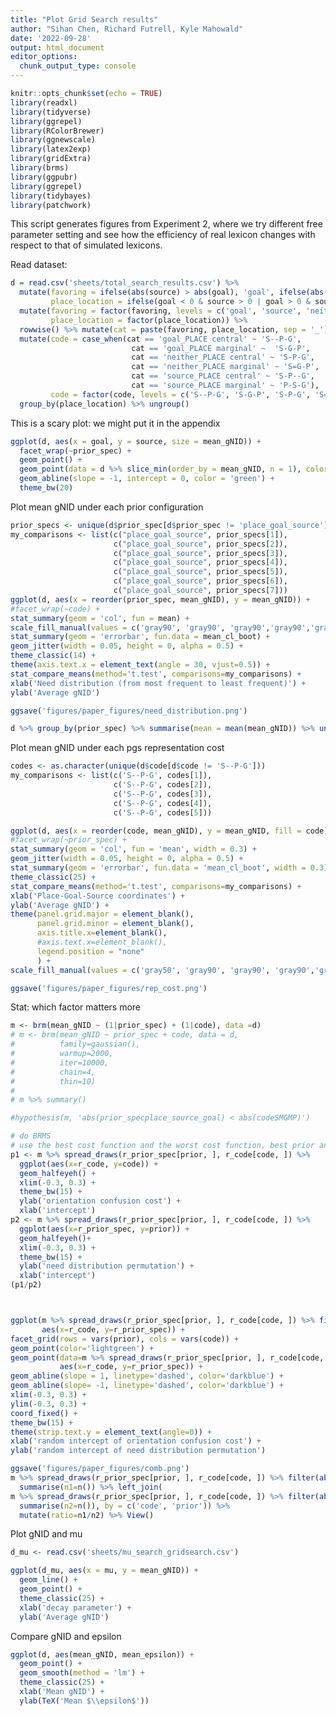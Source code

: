 ```yaml
---
title: "Plot Grid Search results"
author: "Sihan Chen, Richard Futrell, Kyle Mahowald"
date: '2022-09-28'
output: html_document
editor_options: 
  chunk_output_type: console
---
```


```r
knitr::opts_chunk$set(echo = TRUE)
library(readxl)
library(tidyverse)
library(ggrepel)
library(RColorBrewer)
library(ggnewscale)
library(latex2exp)
library(gridExtra)
library(brms)
library(ggpubr)
library(ggrepel)
library(tidybayes)
library(patchwork)
```

This script generates figures from Experiment 2, where we try different free parameter setting and see how the efficiency of real lexicon changes with respect to that of simulated lexicons.


Read dataset: 
```r
d = read.csv('sheets/total_search_results.csv') %>%
  mutate(favoring = ifelse(abs(source) > abs(goal), 'goal', ifelse(abs(source) < abs(goal), 'source', 'neither')),
         place_location = ifelse(goal < 0 & source > 0 | goal > 0 & source < 0, 'PLACE central', 'PLACE marginal')) %>%
  mutate(favoring = factor(favoring, levels = c('goal', 'source', 'neither')),
         place_location = factor(place_location)) %>% 
  rowwise() %>% mutate(cat = paste(favoring, place_location, sep = '_')) %>% ungroup() %>%
  mutate(code = case_when(cat == 'goal_PLACE central' ~ 'S--P-G',
                           cat == 'goal_PLACE marginal' ~  'S-G-P',
                           cat == 'neither_PLACE central' ~ 'S-P-G',
                           cat == 'neither_PLACE marginal' ~ 'S=G-P',
                           cat == 'source_PLACE central' ~ 'S-P--G',
                           cat == 'source_PLACE marginal' ~ 'P-S-G'),
         code = factor(code, levels = c('S--P-G', 'S-G-P', 'S-P-G', 'S=G-P', 'S-P--G','P-S-G'))) %>%
  group_by(place_location) %>% ungroup()

```

This is a scary plot: we might put it in the appendix

```r
ggplot(d, aes(x = goal, y = source, size = mean_gNID)) +
  facet_wrap(~prior_spec) +
  geom_point() +
  geom_point(data = d %>% slice_min(order_by = mean_gNID, n = 1), color = 'red') +
  geom_abline(slope = -1, intercept = 0, color = 'green') +
  theme_bw(20)

```


Plot mean gNID under each prior configuration
```r
prior_specs <- unique(d$prior_spec[d$prior_spec != 'place_goal_source'])
my_comparisons <- list(c("place_goal_source", prior_specs[1]), 
                       c("place_goal_source", prior_specs[2]), 
                       c("place_goal_source", prior_specs[3]), 
                       c("place_goal_source", prior_specs[4]), 
                       c("place_goal_source", prior_specs[5]), 
                       c("place_goal_source", prior_specs[6]), 
                       c("place_goal_source", prior_specs[7]))
ggplot(d, aes(x = reorder(prior_spec, mean_gNID), y = mean_gNID)) +
#facet_wrap(~code) +
stat_summary(geom = 'col', fun = mean) +
scale_fill_manual(values = c('gray90', 'gray90', 'gray90','gray90','gray90', 'gray90', 'gray50', 'gray90')) +
stat_summary(geom = 'errorbar', fun.data = mean_cl_boot) +
geom_jitter(width = 0.05, height = 0, alpha = 0.5) +
theme_classic(14) +
theme(axis.text.x = element_text(angle = 30, vjust=0.5)) +
stat_compare_means(method='t.test', comparisons=my_comparisons) +
xlab('Need distribution (from most frequent to least frequent)') +
ylab('Average gNID')

ggsave('figures/paper_figures/need_distribution.png')

d %>% group_by(prior_spec) %>% summarise(mean = mean(mean_gNID)) %>% ungroup()
```


Plot mean gNID under each pgs representation cost
```r
codes <- as.character(unique(d$code[d$code != 'S--P-G']))
my_comparisons <- list(c('S--P-G', codes[1]),
                       c('S--P-G', codes[2]),
                       c('S--P-G', codes[3]),
                       c('S--P-G', codes[4]),
                       c('S--P-G', codes[5]))

ggplot(d, aes(x = reorder(code, mean_gNID), y = mean_gNID, fill = code)) +
#facet_wrap(~prior_spec) +
stat_summary(geom = 'col', fun = 'mean', width = 0.3) +
geom_jitter(width = 0.05, height = 0, alpha = 0.5) +
stat_summary(geom = 'errorbar', fun.data = 'mean_cl_boot', width = 0.3) +
theme_classic(25) +
stat_compare_means(method='t.test', comparisons=my_comparisons) +
xlab('Place-Goal-Source coordinates') +
ylab('Average gNID') +
theme(panel.grid.major = element_blank(),
      panel.grid.minor = element_blank(),
      axis.title.x=element_blank(),
      #axis.text.x=element_blank(),
      legend.position = "none"
      ) +
scale_fill_manual(values = c('gray50', 'gray90', 'gray90', 'gray90','gray90','gray90'))

ggsave('figures/paper_figures/rep_cost.png')

```

Stat: which factor matters more
```r
m <- brm(mean_gNID ~ (1|prior_spec) + (1|code), data =d)
# m <- brm(mean_gNID ~ prior_spec + code, data = d,
#          family=gaussian(),
#          warmup=2000,
#          iter=10000,
#          chain=4,
#          thin=10)
# 
# m %>% summary()

#hypothesis(m, 'abs(prior_specplace_source_goal) < abs(codeSMGMP)')

# do BRMS
# use the best cost function and the worst cost function, best prior and the worst prior
p1 <- m %>% spread_draws(r_prior_spec[prior, ], r_code[code, ]) %>% 
  ggplot(aes(x=r_code, y=code)) + 
  geom_halfeyeh() + 
  xlim(-0.3, 0.3) + 
  theme_bw(15) +
  ylab('orientation confusion cost') +
  xlab('intercept')
p2 <- m %>% spread_draws(r_prior_spec[prior, ], r_code[code, ]) %>% 
  ggplot(aes(x=r_prior_spec, y=prior)) + 
  geom_halfeyeh()+ 
  xlim(-0.3, 0.3) + 
  theme_bw(15) +
  ylab('need distribution permutation') +
  xlab('intercept')
(p1/p2) 



ggplot(m %>% spread_draws(r_prior_spec[prior, ], r_code[code, ]) %>% filter(abs(r_prior_spec) < abs(r_code)),
       aes(x=r_code, y=r_prior_spec)) + 
facet_grid(rows = vars(prior), cols = vars(code)) +
geom_point(color='lightgreen') + 
geom_point(data=m %>% spread_draws(r_prior_spec[prior, ], r_code[code, ]) %>% filter(abs(r_prior_spec) >= abs(r_code)),
           aes(x=r_code, y=r_prior_spec)) +
geom_abline(slope = 1, linetype='dashed', color='darkblue') +
geom_abline(slope= -1, linetype='dashed', color='darkblue') +
xlim(-0.3, 0.3) + 
ylim(-0.3, 0.3) +
coord_fixed() + 
theme_bw(15) +
theme(strip.text.y = element_text(angle=0)) +
xlab('random intercept of orientation confusion cost') +
ylab('random intercept of need distribution permutation')

ggsave('figures/paper_figures/comb.png')
m %>% spread_draws(r_prior_spec[prior, ], r_code[code, ]) %>% filter(abs(r_prior_spec) < abs(r_code)) %>% group_by(code, prior) %>%
  summarise(n1=n()) %>% left_join(
m %>% spread_draws(r_prior_spec[prior, ], r_code[code, ]) %>% filter(abs(r_prior_spec) >= abs(r_code)) %>% group_by(code, prior) %>%
  summarise(n2=n()), by = c('code', 'prior')) %>% 
  mutate(ratio=n1/n2) %>% View()
```



Plot gNID and mu
```r
d_mu <- read.csv('sheets/mu_search_gridsearch.csv')

ggplot(d_mu, aes(x = mu, y = mean_gNID)) +
  geom_line() +
  geom_point() +
  theme_classic(25) +
  xlab('decay parameter') +
  ylab('Average gNID')

```


Compare gNID and epsilon
```r
ggplot(d, aes(mean_gNID, mean_epsilon)) +
  geom_point() +
  geom_smooth(method = 'lm') +
  theme_classic(25) +
  xlab('Mean gNID') +
  ylab(TeX('Mean $\\epsilon$'))
```

